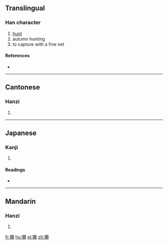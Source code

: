 {{also|狝}}
==Translingual==

===Han character===
{{Han char|rn=94|rad=犬|as=14|sn=17|four=41227|canj=KHMFB}}

# [[hunt]]
# autumn hunting
# to capture with a fine net

====References====
* {{Han ref|kx=0720.090|dkj=20748|dj=1131.140|hdz=21374.020|uh=736E|ud=29550|bh=ED64|bd=60772}}

----

==Cantonese==

===Hanzi===
{{yue-hanzi|jyut=|y=sin2|sim=狝}}

# {{defn|lang=yue|sort=犬14}}

----

==Japanese==

===Kanji===
{{ja-kanji|grade=|rs=犬14}}

# {{defn|lang=ja|sort=犬14}}

====Readings====
* {{ja-readings|on=[[せん]] (sen)|kun=[[かり]] (kari)}}

----

==Mandarin==

===Hanzi===
{{cmn-hanzi|sim=狝|pin=[[mí]] ([[mi2]]), [[xiǎn]] ([[xian3]])|wg=mi<sup>2</sup>, hsien<sup>3</sup>}}

# {{defn|lang=cmn|sort=犬14}}

[[fr:獮]]
[[hu:獮]]
[[pl:獮]]
[[zh:獮]]